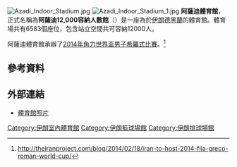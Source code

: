 {{Infobox Stadium
| stadium_name        = 阿薩迪體育館
| nickname            = 
| image               = [[Image:Azadi_Indoor_Stadium_9.jpg|300px]]
| fullname            = 阿薩迪12,000容納人數館
| location            = [[伊朗|伊朗]][[德黑蘭|德黑蘭]]
| coordinates         = 
| broke_ground        = 1970年10月3日
| built               = 1970–1971 (1年)
| opened              = 1974年9月1日
| renovated           = 
| expanded            = 
| closed              = 
| demolished          = 
| owner               = [[伊朗青年事務及體育部|體育部]]
| operator            = [[德黑蘭|德黑蘭市]]
| surface             = 
| construction_cost   = 
| architect           = [[Abdol-Aziz_Mirza_Farmanfarmaian|Abdol-Aziz Farmanfarmaian]]
| structural engineer = 
| services engineer   = 
| general_contractor  = 
| project_manager     = 
| main_contractors    = 
| former_names        = 
| seating_capacity    = 6,583<br>12,000 (包含站立空間)<ref>http://www.azadisportcomplex.com/</ref>
| tenants             = [[伊朗國家五人制足球隊|伊朗國家五人制足球隊]]<br />[[伊朗國家男子排球隊|伊朗國家男子排球隊]]
| dimensions          = 
| scoreboard          = 
}}

[[File:Azadi_Indoor_Stadium.jpg|thumb]]
[[File:Azadi_Indoor_Stadium_1.jpg|thumb]]
'''阿薩迪體育館'''，正式名稱為'''阿薩迪12,000容納人數館'''（{{lang-fa|سالن دوازده هزار نفری آزادی}}）是一座為於[[伊朗|伊朗]][[德黑蘭|德黑蘭]]的體育館。體育場共有6583個座位，包含站立空間共可容納12000人。

阿薩迪體育館承辦了[[2014年角力世界盃男子希羅式比賽|2014年角力世界盃男子希羅式比賽]]。<ref>http://theiranproject.com/blog/2014/02/18/iran-to-host-2014-fila-greco-roman-world-cup/</ref>

==參考資料==
{{Reflist}}

==外部連結==
{{commons cat|Azadi Indoor Stadium}}
*[http://www.worldstadiums.com/stadium_pictures/middle_east/iran/tehran_indoor.shtml 體育館照片]

{{coord|35|43|20|N|51|16|10|E|type:landmark|display=title}}

[[Category:伊朗室內體育館|Category:伊朗室內體育館]]
[[Category:伊朗籃球場館|Category:伊朗籃球場館]]
[[Category:伊朗排球場館|Category:伊朗排球場館]]